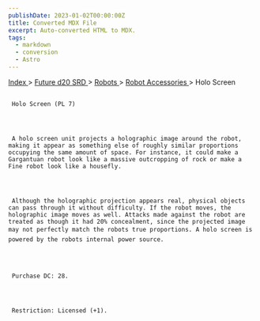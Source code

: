 ```yaml
---
publishDate: 2023-01-02T00:00:00Z
title: Converted MDX File
excerpt: Auto-converted HTML to MDX.
tags:
  - markdown
  - conversion
  - Astro
---
```







[
      Index
     ](-index)
     >
     [
      Future d20 SRD
     ](future-d20-srd-index)
     >
     [
      Robots
     ](future-d20-srd-robots-index)
     >
     [
      Robot Accessories
     ](future-d20-srd-robots-robot-accessories-index)
     > Holo Screen
    





## 
     Holo Screen (PL 7)
    



     A holo screen unit projects a holographic image around the robot, making it appear as something else of roughly similar proportions occupying the same amount of space. For instance, it could make a Gargantuan robot look like a massive outcropping of rock or make a Fine robot look like a housefly.
    



     Although the holographic projection appears real, physical objects can pass through it without difficulty. If the robot moves, the holographic image moves as well. Attacks made against the robot are treated as though it had 20% concealment, since the projected image may not perfectly match the robots true proportions. A holo screen is powered by the robots internal power source.
    



     Purchase DC: 28.
    



     Restriction: Licensed (+1).
    




